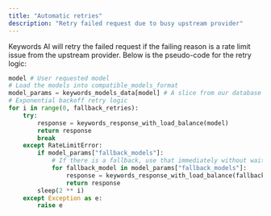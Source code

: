 ```yaml
---
title: "Automatic retries"
description: "Retry failed request due to busy upstream provider"
---
```









Keywords AI will retry the failed request if the failing reason is a rate limit issue from the upstream provider. 
Below is the pseudo-code for the retry logic:

```python
model # User requested model
# Load the models into compatible_models_format
model_params = keywords_models_data[model] # A slice from our database
# Exponential backoff retry logic
for i in range(0, fallback_retries):
    try:
        response = keywords_response_with_load_balance(model)
        return response
        break
    except RateLimitError:
        if model_params["fallback_models"]:
            # If there is a fallback, use that immediately without waiting
            for fallback_model in model_params["fallback_models"]:
                response = keywords_response_with_load_balance(fallback_model)
                return response
        sleep(2 ** i)
    except Exception as e:
        raise e

```

